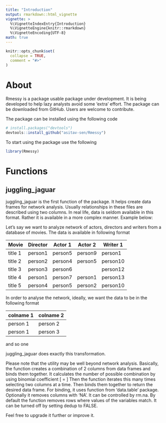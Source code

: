 ```yaml
---
title: "Introduction"
output: rmarkdown::html_vignette
vignette: >
  %\VignetteIndexEntry{Introduction}
  %\VignetteEngine{knitr::rmarkdown}
  %\VignetteEncoding{UTF-8}
math: true
---
```


```r
knitr::opts_chunk$set(
  collapse = TRUE,
  comment = "#>"
)
```

# About
Rmessy is a package usable package under development. It is being developed to help lazy analysts avoid some 'extra' effort. The package can be downloaded from GitHub. Users are welcome to contribute.

The package can be installed using the following code

``` r
# install.packages("devtools")
devtools::install_github("asitav-sen/Rmessy")
```

To start using the package use the following
```r
library(Rmessy)
```


# Functions

## juggling_jaguar

juggling_jaguar is the first function of the package. It helps create data frames for network analysis. Usually relationships in these files are described using two columns. In real life, data is seldom available in this format. Rather it is available in a more complex manner. Example below:

Let's say we want to analyze network of actors, directors and writers from a database of movies. The data is available in following format

| Movie    |   Director   | Actor 1   | Actor 2   | Writer 1   |
| -----    | ----         | -----     | ----      | ----       |
| title 1  |  person1     | person5   | person9   | person1    |
| title 2  |  person2     | person4   | person5   | person10   |
| title 3  |  person3     | person6   |           | person12   |
| title 4  |  person1     | person7   | person1   | person13   |
| title 5  |  person4     | person5   | person2   | person10   |

In order to analyse the network, ideally, we want the data to be in the following format

| colname 1   | colname 2   |
| ----        | ----        |
| person 1    | person 2    |
| person 1    | person 3    |
 and so one

juggling_jaguar does exactly this transformation.

Please note that the utility may be well beyond network analysis. Basically, the function creates a combination of 2 columns from data frames and binds them together. 
It calculates the number of possible combination by using binomial coefficient 
\[
    \binom{n}{k} = \frac{n!}{k!(n-k)!}
\]
Then the function iterates this many times selecting two columns at a time. Then binds them together to return the desired data frame. For binding, it uses function from 'data.table' package.
Optionally it removes columns with 'NA'. It can be controlled by rm.na. By default the function removes rows where values of the variables match. It can be turned off by setting dedup to FALSE.

Feel free to upgrade it further or improve it.
